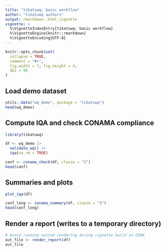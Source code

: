 ```yaml
---
title: "tikatuwq: basic workflow"
author: "tikatuwq authors"
output: rmarkdown::html_vignette
vignette: >
  %\VignetteIndexEntry{tikatuwq: basic workflow}
  %\VignetteEngine{knitr::rmarkdown}
  %\VignetteEncoding{UTF-8}
---
```


```r
knitr::opts_chunk$set(
  collapse = TRUE,
  comment = "#>",
  fig.width = 7, fig.height = 4,
  dpi = 96
)
```

## Load demo dataset

```r
utils::data("wq_demo", package = "tikatuwq")
head(wq_demo)
```

## Compute IQA and check CONAMA compliance

```r
library(tikatuwq)

df <- wq_demo |>
  validate_wq() |>
  iqa(na_rm = TRUE)

conf <- conama_check(df, classe = "2")
head(conf)
```

## Summaries and plots

```r
plot_iqa(df)
```

```r
conf_long <- conama_summary(df, classe = "2")
head(conf_long)
```

## Render a report (writes to a temporary directory)

```r
# Avoid running nested rendering during vignette build on CRAN
out_file <- render_report(df)
out_file
```
